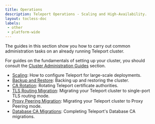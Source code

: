 ```yaml
---
title: Operations
description: Teleport Operations - Scaling and High-Availability.
layout: tocless-doc
labels:
 - other
 - platform-wide
---
```


The guides in this section show you how to carry out common administration tasks
on an already running Teleport cluster.

For guides on the fundamentals of setting up your cluster, you should consult
the [Cluster Administration Guides](../admin/admin.mdx) section.

- [Scaling](scaling.mdx): How to configure Teleport for large-scale deployments.
- [Backup and Restore](backup-restore.mdx): Backing up and restoring the cluster.
- [CA Rotation](ca-rotation.mdx): Rotating Teleport certificate authorities.
- [TLS Routing Migration](tls-routing.mdx): Migrating your Teleport cluster to single-port TLS routing mode.
- [Proxy Peering Migration](proxy-peering.mdx): Migrating your Teleport cluster to Proxy Peering mode.
- [Database CA Migrations](db-ca-migrations.mdx): Completing Teleport's Database CA migrations.

